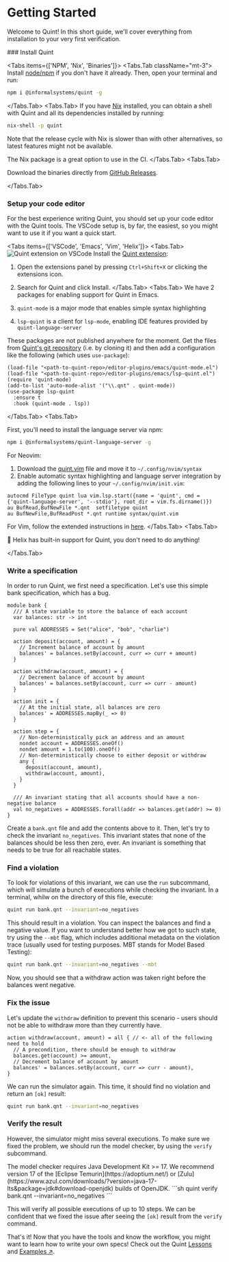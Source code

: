 
# Getting Started

Welcome to Quint! In this short guide, we'll cover everything from installation to your very first verification.

<Steps>
### Install Quint

<Tabs items={['NPM', 'Nix', 'Binaries']}>
 <Tabs.Tab className="mt-3">
  Install [node/npm](https://nodejs.org/en/download/package-manager) if you don't have it already. Then, open your terminal and run:

  ```sh
  npm i @informalsystems/quint -g
  ```

 </Tabs.Tab>
 <Tabs.Tab>
 If you have [Nix](https://nixos.org/) installed, you can obtain a shell with Quint and all its dependencies installed by running:

 ```sh
 nix-shell -p quint
 ```

 Note that the release cycle with Nix is slower than with other alternatives, so latest features might not be available.

 The Nix package is a great option to use in the CI.
 </Tabs.Tab>
 <Tabs.Tab>

  Download the binaries directly from [GitHub Releases](https://github.com/informalsystems/quint/releases).

 </Tabs.Tab>
</Tabs>

### Setup your code editor

For the best experience writing Quint, you should set up your code editor with the Quint tools. The VSCode setup is, by far, the easiest, so you might want to use it if you want a quick start.

<Tabs items={['VSCode', 'Emacs', 'Vim', 'Helix']}>
 <Tabs.Tab>
<Image src="/vscode.png" alt="Quint extension on VSCode" width={500} height={100} />
 Install the [Quint extension](https://marketplace.visualstudio.com/items?itemName=informal.quint-vscode):
 1. Open the extensions panel by pressing `Ctrl+Shift+X` or clicking the extensions icon.
 2. Search for Quint and click Install.
 </Tabs.Tab>
 <Tabs.Tab>
 We have 2 packages for enabling support for Quint in Emacs.

  1. `quint-mode` is a major mode that enables simple syntax highlighting
  2. `lsp-quint` is a client for `lsp-mode`, enabling IDE features provided by `quint-language-server`

  These packages are not published anywhere for the moment. Get the files from [Quint's git repository](https://github.com/informalsystems/quint/tree/main/editor-plugins/emacs) (i.e. by cloning it) and then add a configuration like the following (which uses `use-package`):

  ```elisp
  (load-file "<path-to-quint-repo>/editor-plugins/emacs/quint-mode.el")
  (load-file "<path-to-quint-repo>/editor-plugins/emacs/lsp-quint.el")
  (require 'quint-mode)
  (add-to-list 'auto-mode-alist '("\\.qnt" . quint-mode))
  (use-package lsp-quint
    :ensure t
    :hook (quint-mode . lsp))
  ```
 </Tabs.Tab>
 <Tabs.Tab>

 First, you'll need to install the language server via npm:
 ```sh
 npm i @informalsystems/quint-language-server -g
 ```

 For Neovim:
 1. Download the [quint.vim](https://github.com/informalsystems/quint/blob/main/editor-plugins/vim/quint.vim) file and move it to `~/.config/nvim/syntax`
 2. Enable automatic syntax highlighting and language server integration by adding the following lines to your `~/.config/nvim/init.vim`:
```vim-script
autocmd FileType quint lua vim.lsp.start({name = 'quint', cmd = {'quint-language-server', '--stdio'}, root_dir = vim.fs.dirname()})
au BufRead,BufNewFile *.qnt  setfiletype quint
au BufNewFile,BufReadPost *.qnt runtime syntax/quint.vim
```

 For Vim, follow the extended instructions in [here](https://github.com/informalsystems/quint/tree/main/editor-plugins/vim).
 </Tabs.Tab>
 <Tabs.Tab>

  🎉 Helix has built-in support for Quint, you don't need to do anything!

 </Tabs.Tab>
</Tabs>

### Write a specification

In order to run Quint, we first need a specification. Let's use this simple bank specification, which has a bug.

```quint
module bank {
  /// A state variable to store the balance of each account
  var balances: str -> int

  pure val ADDRESSES = Set("alice", "bob", "charlie")

  action deposit(account, amount) = {
    // Increment balance of account by amount
    balances' = balances.setBy(account, curr => curr + amount)
  }

  action withdraw(account, amount) = {
    // Decrement balance of account by amount
    balances' = balances.setBy(account, curr => curr - amount)
  }

  action init = {
    // At the initial state, all balances are zero
    balances' = ADDRESSES.mapBy(_ => 0)
  }

  action step = {
    // Non-deterministically pick an address and an amount
    nondet account = ADDRESSES.oneOf()
    nondet amount = 1.to(100).oneOf()
    // Non-deterministically choose to either deposit or withdraw
    any {
      deposit(account, amount),
      withdraw(account, amount),
    }
  }

  /// An invariant stating that all accounts should have a non-negative balance
  val no_negatives = ADDRESSES.forall(addr => balances.get(addr) >= 0)
}
```

Create a `bank.qnt` file and add the contents above to it. Then, let's try to check the invariant `no_negatives`. This invariant states that none of the balances should be less then zero, ever. An invariant is something that needs to be true for all reachable states.

### Find a violation

To look for violations of this invariant, we can use the `run` subcommand, which will simulate a bunch of executions while checking the invariant. In a terminal, whilw on the directory of this file, execute:
```sh
quint run bank.qnt --invariant=no_negatives
```

This should result in a violation. You can inspect the balances and find a negative value. If you want to understand better how we got to such state, try using the `--mbt` flag, which includes additional metadata on the violation trace (usually used for testing purposes. MBT stands for Model Based Testing):
```sh
quint run bank.qnt --invariant=no_negatives --mbt
```

Now, you should see that a withdraw action was taken right before the balances went negative.

### Fix the issue

Let's update the `withdraw` definition to prevent this scenario - users should not be able to withdraw more than they currently have.

```quint
action withdraw(account, amount) = all { // <- all of the following need to hold
  // A precondition, there should be enough to withdraw
  balances.get(account) >= amount,
  // Decrement balance of account by amount
  balances' = balances.setBy(account, curr => curr - amount),
}
```

We can run the simulator again. This time, it should find no violation and return an `[ok]` result:
```sh
quint run bank.qnt --invariant=no_negatives
```

### Verify the result

However, the simulator might miss several executions. To make sure we fixed the problem, we should run the model checker, by using the `verify` subcommand.

<Callout>
The model checker requires Java Development Kit >= 17. We recommend version 17 of the [Eclipse Temurin](https://adoptium.net/) or [Zulu](https://www.azul.com/downloads/?version=java-17-lts&package=jdk#download-openjdk) builds of OpenJDK.
</Callout>
```sh
quint verify bank.qnt --invariant=no_negatives
```

This will verify all possible executions of up to 10 steps. We can be confident that we fixed the issue after seeing the `[ok]` result from the `verify` command.
</Steps>

That's it! Now that you have the tools and know the workflow, you might want to learn how to write your own specs! Check out the Quint [Lessons](/docs/lessons) and [Examples ↗](https://github.com/informalsystems/quint/tree/main/examples).

